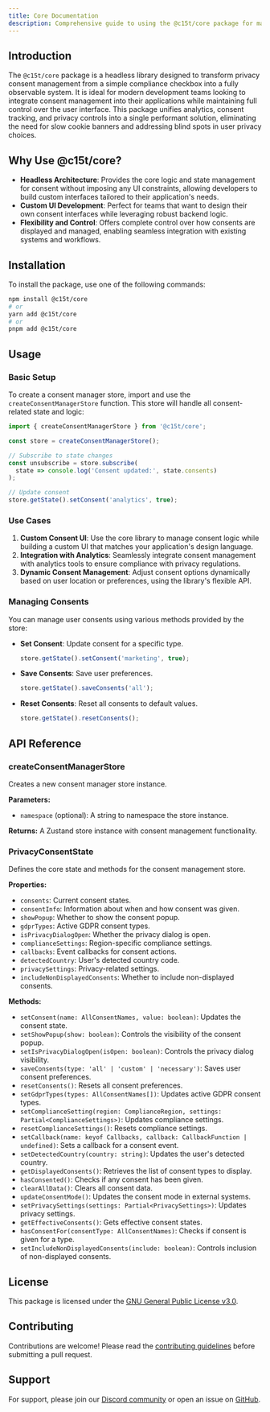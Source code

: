 ```yaml
---
title: Core Documentation
description: Comprehensive guide to using the @c15t/core package for managing privacy consents.
---
```


## Introduction

The `@c15t/core` package is a headless library designed to transform privacy consent management from a simple compliance checkbox into a fully observable system. It is ideal for modern development teams looking to integrate consent management into their applications while maintaining full control over the user interface. This package unifies analytics, consent tracking, and privacy controls into a single performant solution, eliminating the need for slow cookie banners and addressing blind spots in user privacy choices.

## Why Use @c15t/core?

- **Headless Architecture**: Provides the core logic and state management for consent without imposing any UI constraints, allowing developers to build custom interfaces tailored to their application's needs.
- **Custom UI Development**: Perfect for teams that want to design their own consent interfaces while leveraging robust backend logic.
- **Flexibility and Control**: Offers complete control over how consents are displayed and managed, enabling seamless integration with existing systems and workflows.

## Installation

To install the package, use one of the following commands:

```bash
npm install @c15t/core
# or
yarn add @c15t/core
# or
pnpm add @c15t/core
```

## Usage

### Basic Setup

To create a consent manager store, import and use the `createConsentManagerStore` function. This store will handle all consent-related state and logic:

```typescript
import { createConsentManagerStore } from '@c15t/core';

const store = createConsentManagerStore();

// Subscribe to state changes
const unsubscribe = store.subscribe(
  state => console.log('Consent updated:', state.consents)
);

// Update consent
store.getState().setConsent('analytics', true);
```

### Use Cases

1. **Custom Consent UI**: Use the core library to manage consent logic while building a custom UI that matches your application's design language.
2. **Integration with Analytics**: Seamlessly integrate consent management with analytics tools to ensure compliance with privacy regulations.
3. **Dynamic Consent Management**: Adjust consent options dynamically based on user location or preferences, using the library's flexible API.

### Managing Consents

You can manage user consents using various methods provided by the store:

- **Set Consent**: Update consent for a specific type.
  ```typescript
  store.getState().setConsent('marketing', true);
  ```

- **Save Consents**: Save user preferences.
  ```typescript
  store.getState().saveConsents('all');
  ```

- **Reset Consents**: Reset all consents to default values.
  ```typescript
  store.getState().resetConsents();
  ```

## API Reference

### createConsentManagerStore

Creates a new consent manager store instance.

**Parameters:**
- `namespace` (optional): A string to namespace the store instance.

**Returns:** A Zustand store instance with consent management functionality.

### PrivacyConsentState

Defines the core state and methods for the consent management store.

**Properties:**
- `consents`: Current consent states.
- `consentInfo`: Information about when and how consent was given.
- `showPopup`: Whether to show the consent popup.
- `gdprTypes`: Active GDPR consent types.
- `isPrivacyDialogOpen`: Whether the privacy dialog is open.
- `complianceSettings`: Region-specific compliance settings.
- `callbacks`: Event callbacks for consent actions.
- `detectedCountry`: User's detected country code.
- `privacySettings`: Privacy-related settings.
- `includeNonDisplayedConsents`: Whether to include non-displayed consents.

**Methods:**
- `setConsent(name: AllConsentNames, value: boolean)`: Updates the consent state.
- `setShowPopup(show: boolean)`: Controls the visibility of the consent popup.
- `setIsPrivacyDialogOpen(isOpen: boolean)`: Controls the privacy dialog visibility.
- `saveConsents(type: 'all' | 'custom' | 'necessary')`: Saves user consent preferences.
- `resetConsents()`: Resets all consent preferences.
- `setGdprTypes(types: AllConsentNames[])`: Updates active GDPR consent types.
- `setComplianceSetting(region: ComplianceRegion, settings: Partial<ComplianceSettings>)`: Updates compliance settings.
- `resetComplianceSettings()`: Resets compliance settings.
- `setCallback(name: keyof Callbacks, callback: CallbackFunction | undefined)`: Sets a callback for a consent event.
- `setDetectedCountry(country: string)`: Updates the user's detected country.
- `getDisplayedConsents()`: Retrieves the list of consent types to display.
- `hasConsented()`: Checks if any consent has been given.
- `clearAllData()`: Clears all consent data.
- `updateConsentMode()`: Updates the consent mode in external systems.
- `setPrivacySettings(settings: Partial<PrivacySettings>)`: Updates privacy settings.
- `getEffectiveConsents()`: Gets effective consent states.
- `hasConsentFor(consentType: AllConsentNames)`: Checks if consent is given for a type.
- `setIncludeNonDisplayedConsents(include: boolean)`: Controls inclusion of non-displayed consents.

## License

This package is licensed under the [GNU General Public License v3.0](https://github.com/koroflow/consent-management/blob/main/LICENSE).

## Contributing

Contributions are welcome! Please read the [contributing guidelines](https://github.com/koroflow/consent-management/blob/main/CONTRIBUTING.md) before submitting a pull request.

## Support

For support, please join our [Discord community](https://discord.gg/koroflow) or open an issue on [GitHub](https://github.com/koroflow/consent-management/issues).
